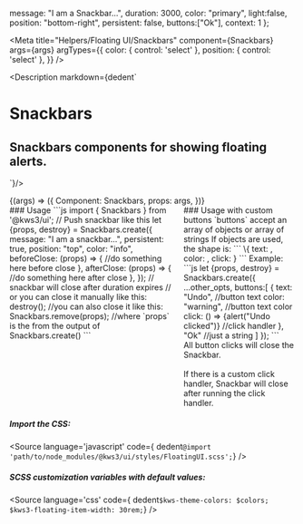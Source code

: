 
  message: "I am a Snackbar...",
  duration: 3000,
  color: "primary",
  light:false,
  position: "bottom-right",
  persistent: false,
  buttons:["Ok"],
  context: 1
};


<Version />

<Meta
  title="Helpers/Floating UI/Snackbars"
  component={Snackbars}
  args={args}
  argTypes={{
    color: {
      control: 'select'
    },
    position: {
      control: 'select'
    },
  }}
/>

<Description markdown={dedent`
# Snackbars
## Snackbars components for showing floating alerts.
`}/>

<Canvas>
  <Story
  name="Snackbars"
  args={args}
  >
  {(args) => ({
    Component: Snackbars,
    props: args,
  })}
  </Story>
</Canvas>

<ArgsTable story="Snackbars" />

<div class="columns">
  <div class="column is-6">
  ### Usage
  ```js
  import { Snackbars } from '@kws3/ui';
  // Push snackbar like this
  let {props, destroy} = Snackbars.create({
    message: "I am a snackbar...",
    persistent: true,
    position: "top",
    color: "info",
    beforeClose: (props) => {
      //do something here before close
    },
    afterClose: (props) => {
      //do something here after close
    },
  });
  // snackbar will close after duration expires
  // or you can close it manually like this:
  destroy();
  //you can also close it like this:
  Snackbars.remove(props);
  //where `props` is the from the output of Snackbars.create() 
  ```
  </div>
  <div class="column is-6">
    ### Usage with custom buttons
    `buttons` accept an array of objects or array of strings
    If objects are used, the shape is: 
    ```
    \{
      text: <string>, 
      color: <string>, 
      click: <function>
    }
    ```
    Example:
    ```js
      let {props, destroy} = Snackbars.create({
        ...other_opts,
        buttons:[
          {
            text: "Undo", //button text
            color: "warning", //button text color
            click: () => {alert("Undo clicked")} //click handler
          },
          "Ok" //just a string
        ]
      });
    ```
    <div class="notification is-info is-light">
      All button clicks will close the Snackbar.<br></br>
      If there is a custom click handler, Snackbar will close after running the click handler.
    </div>
  </div>
</div>


##### Import the CSS:
<Source
  language='javascript'
  code={ dedent`@import 'path/to/node_modules/@kws3/ui/styles/FloatingUI.scss';`}
/>

##### SCSS customization variables with default values:
<Source
  language='css'
  code={ dedent`
    $kws-theme-colors: $colors;
    $kws3-floating-item-width: 30rem;
  `}
/>